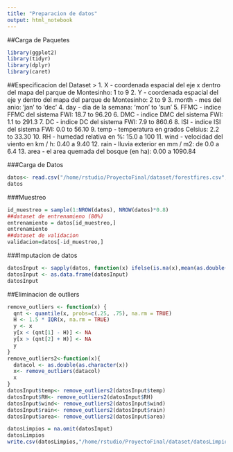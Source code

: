```yaml
---
title: "Preparacion de datos"
output: html_notebook
---
```

##Carga de Paquetes
```r
library(ggplot2)
library(tidyr)
library(dplyr)
library(caret)
```

##Especificacion del Dataset
>
1. X - coordenada espacial del eje x dentro del mapa del parque de Montesinho: 1 to 9 
2. Y - coordenada espacial del eje y dentro del mapa del parque de Montesinho: 2 to 9 
3. month - mes del anio: 'jan' to 'dec' 
4. day - dia de la semana: 'mon' to 'sun' 
5. FFMC - indice FFMC del sistema FWI: 18.7 to 96.20 
6. DMC - indice DMC del sistema FWI: 1.1 to 291.3 
7. DC - indice DC del sistema FWI: 7.9 to 860.6 
8. ISI - indice ISI del sistema FWI: 0.0 to 56.10 
9. temp - temperatura en grados Celsius: 2.2 to 33.30 
10. RH - humedad relativa en %: 15.0 a 100
11. wind - velocidad del viento en km / h: 0.40 a 9.40 
12. rain - lluvia exterior en mm / m2: de 0.0 a 6.4 
13. area - el area quemada del bosque (en ha): 0.00 a 1090.84

###Carga de Datos
```r
datos<- read.csv("/home/rstudio/ProyectoFinal/dataset/forestfires.csv",stringsAsFactors = FALSE,check.names = FALSE)
datos
```

###Muestreo
```r
id_muestreo = sample(1:NROW(datos), NROW(datos)*0.8)
##dataset de entrenamieno (80%)
entrenamiento = datos[id_muestreo,]
entrenamiento
##dataset de validacion
validacion=datos[-id_muestreo,]
```

###Imputacion de datos
```r
datosInput <- sapply(datos, function(x) ifelse(is.na(x),mean(as.double(x),na.rm = T),x))
datosInput <- as.data.frame(datosInput)
datosInput
```
##Eliminacion de outliers 
```r
remove_outliers <- function(x) {
  qnt <- quantile(x, probs=c(.25, .75), na.rm = TRUE)
  H <- 1.5 * IQR(x, na.rm = TRUE)
  y <- x
  y[x < (qnt[1] - H)] <- NA
  y[x > (qnt[2] + H)] <- NA
  y
}
remove_outliers2<-function(x){
  datacol <- as.double(as.character(x))
  x<- remove_outliers(datacol)
  x
}
datosInput$temp<- remove_outliers2(datosInput$temp)
datosInput$RH<- remove_outliers2(datosInput$RH)
datosInput$wind<- remove_outliers2(datosInput$wind)
datosInput$rain<- remove_outliers2(datosInput$rain)
datosInput$area<- remove_outliers2(datosInput$area)

datosLimpios = na.omit(datosInput)
datosLimpios
write.csv(datosLimpios,"/home/rstudio/ProyectoFinal/dataset/datosLimpios.csv",row.names = FALSE)
```

